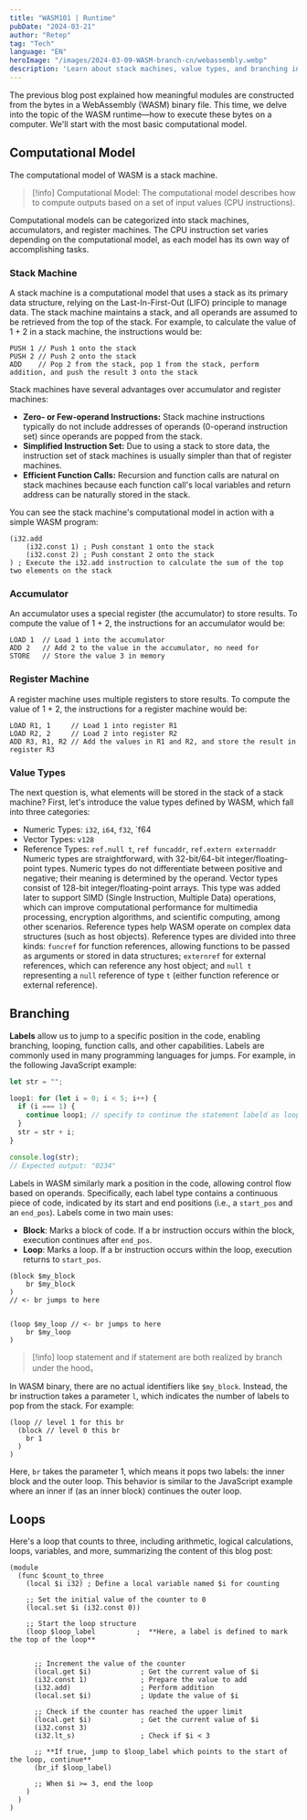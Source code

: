 ```yaml
---
title: "WASM101 | Runtime"
pubDate: "2024-03-21"
author: "Retep"
tag: "Tech"
language: "EN"
heroImage: "/images/2024-03-09-WASM-branch-cn/webassembly.webp"
description: 'Learn about stack machines, value types, and branching in WASM, with code examples illustrating key concepts.'
---
```


The previous blog post explained how meaningful modules are constructed from the bytes in a WebAssembly (WASM) binary file. This time, we delve into the topic of the WASM runtime—how to execute these bytes on a computer. We'll start with the most basic computational model.
## Computational Model

The computational model of WASM is a stack machine.

> [!info]
> Computational Model: The computational model describes how to compute outputs based on a set of input values (CPU instructions).

Computational models can be categorized into stack machines, accumulators, and register machines. The CPU instruction set varies depending on the computational model, as each model has its own way of accomplishing tasks.

### Stack Machine
A stack machine is a computational model that uses a stack as its primary data structure, relying on the Last-In-First-Out (LIFO) principle to manage data. The stack machine maintains a stack, and all operands are assumed to be retrieved from the top of the stack. For example, to calculate the value of 1 + 2 in a stack machine, the instructions would be:

```plaintext
PUSH 1 // Push 1 onto the stack
PUSH 2 // Push 2 onto the stack
ADD    // Pop 2 from the stack, pop 1 from the stack, perform addition, and push the result 3 onto the stack
```

Stack machines have several advantages over accumulator and register machines:


- **Zero- or Few-operand Instructions:** Stack machine instructions typically do not include addresses of operands (0-operand instruction set) since operands are popped from the stack.
- **Simplified Instruction Set:** Due to using a stack to store data, the instruction set of stack machines is usually simpler than that of register machines.
- **Efficient Function Calls:** Recursion and function calls are natural on stack machines because each function call's local variables and return address can be naturally stored in the stack.

You can see the stack machine's computational model in action with a simple WASM program:


```plaintext
(i32.add
	(i32.const 1) ; Push constant 1 onto the stack
	(i32.const 2) ; Push constant 2 onto the stack
) ; Execute the i32.add instruction to calculate the sum of the top two elements on the stack
```


<Swiper>
  <ImageWithCaption image="/images/2024-03-09-WASM-branch-cn/add_1.png" caption="Push constant 1 to the stack" />
  <ImageWithCaption image="/images/2024-03-09-WASM-branch-cn/add_2.png" caption="Push constant 2 to the stack" />
  <ImageWithCaption image="/images/2024-03-09-WASM-branch-cn/add_3.png" caption="Execute i32.add to add the two values" />
</Swiper>



### Accumulator
An accumulator uses a special register (the accumulator) to store results. To compute the value of 1 + 2, the instructions for an accumulator would be:

```plaintext
LOAD 1  // Load 1 into the accumulator
ADD 2   // Add 2 to the value in the accumulator, no need for
STORE   // Store the value 3 in memory
```

### Register Machine

A register machine uses multiple registers to store results. To compute the value of 1 + 2, the instructions for a register machine would be:

```plaintext
LOAD R1, 1     // Load 1 into register R1
LOAD R2, 2     // Load 2 into register R2
ADD R3, R1, R2 // Add the values in R1 and R2, and store the result in register R3
```

### Value Types

The next question is, what elements will be stored in the stack of a stack machine? First, let's introduce the value types defined by WASM, which fall into three categories:

- Numeric Types: `i32`, `i64`, `f32`, `f64
- Vector Types: `v128`
- Reference Types: `ref.null t`, `ref funcaddr`, `ref.extern externaddr`
Numeric types are straightforward, with 32-bit/64-bit integer/floating-point types. Numeric types do not differentiate between positive and negative; their meaning is determined by the operand. Vector types consist of 128-bit integer/floating-point arrays. This type was added later to support SIMD (Single Instruction, Multiple Data) operations, which can improve computational performance for multimedia processing, encryption algorithms, and scientific computing, among other scenarios. Reference types help WASM operate on complex data structures (such as host objects). Reference types are divided into three kinds: `funcref` for function references, allowing functions to be passed as arguments or stored in data structures; `externref` for external references, which can reference any host object; and `null t` representing a `null` reference of type `t` (either function reference or external reference).

## Branching
**Labels** allow us to jump to a specific position in the code, enabling branching, looping, function calls, and other capabilities. Labels are commonly used in many programming languages for jumps. For example, in the following JavaScript example:

```js
let str = "";

loop1: for (let i = 0; i < 5; i++) {
  if (i === 1) {
    continue loop1; // specify to continue the statement labeld as loop1
  }
  str = str + i;
}

console.log(str);
// Expected output: "0234"
```

Labels in WASM similarly mark a position in the code, allowing control flow based on operands. Specifically, each label type contains a continuous piece of code, indicated by its start and end positions (i.e., a `start_pos` and an `end_pos`). Labels come in two main uses:

- **Block**: Marks a block of code. If a br instruction occurs within the block, execution continues after `end_pos`.
- **Loop**: Marks a loop. If a br instruction occurs within the loop, execution returns to `start_pos`.

```plaintext
(block $my_block
	br $my_block
)
// <- br jumps to here


(loop $my_loop // <- br jumps to here
	br $my_loop
)

```

> [!info]
> loop statement and if statement are both realized by branch under the hood。

In WASM binary, there are no actual identifiers like `$my_block`. Instead, the br instruction takes a parameter `l`, which indicates the number of labels to pop from the stack. For example:

```plaintext
(loop // level 1 for this br
  (block // level 0 this br
    br 1
  )
)
```

Here, `br` takes the parameter 1, which means it pops two labels: the inner block and the outer loop. This behavior is similar to the JavaScript example where an inner if (as an inner block) continues the outer loop.


<Swiper>
  <ImageWithCaption image="/images/2024-03-09-WASM-branch-cn/loop_1.png" caption="Declare a block with type loop and push a label into the stack. The label has arity = 0 indicating it has no return value, range = (1,5) indicating the start position is 1 and end position is 5, continuation = 1 which means when branch to this label, jump to position 1 (to realize a loop)."/>
  <ImageWithCaption image="/images/2024-03-09-WASM-branch-cn/loop_2.png" caption="Declare a block with type block and push a label into the stack. The label has arity = 0 indicating it has no return value, range = (2,4) indicating the start position is 2 and end position is 4, continuation = 5 which means when branch to this label, jump to position 5 (to exit the block)."/>  
  <ImageWithCaption image="/images/2024-03-09-WASM-branch-cn/loop_3.png" caption="branch instruction: it has a parameter of 1, which means we need to pop a label and branch to 'continuation' of next label. Because the first label we popped has arity 0, we don't need to do anything. If arity > 0, it means there are n values with this label, so we need to pop those n values as well. " />  
  <ImageWithCaption image="/images/2024-03-09-WASM-branch-cn/loop_4.png" caption="The next label's continuation indicates the position to jump to."/> 
</Swiper>


## Loops

Here's a loop that counts to three, including arithmetic, logical calculations, loops, variables, and more, summarizing the content of this blog post:

```plaintext
(module
  (func $count_to_three
    (local $i i32) ; Define a local variable named $i for counting

    ;; Set the initial value of the counter to 0
    (local.set $i (i32.const 0))

    ;; Start the loop structure
    (loop $loop_label          ;  **Here, a label is defined to mark the top of the loop**


      ;; Increment the value of the counter
      (local.get $i)            ; Get the current value of $i
      (i32.const 1)             ; Prepare the value to add
      (i32.add)                 ; Perform addition
      (local.set $i)            ; Update the value of $i  

      ;; Check if the counter has reached the upper limit
      (local.get $i)            ; Get the current value of $i
      (i32.const 3)
      (i32.lt_s)                ; Check if $i < 3

      ;; **If true, jump to $loop_label which points to the start of the loop, continue**
      (br_if $loop_label)

      ;; When $i >= 3, end the loop
    )
  )
)
```
<swiper-container>
  <image-with-caption src="/images/2024-03-09-WASM-branch-cn/count3_1.png" caption="Declare a block with type loop and push a label into the stack. The label has arity = 0 indicating it has no return value, range = (1,10) indicating the start position is 1 and end position is 10, continuation = 1 which means when branch to this label, jump to position 1 (to realize a loop)." width="100%"></image-with-caption>  
  <image-with-caption src="/images/2024-03-09-WASM-branch-cn/count3_2.png" caption="Read $i from local variables." width="100%"></image-with-caption>  
  <image-with-caption src="/images/2024-03-09-WASM-branch-cn/count3_3.png" caption="Push 1" width="100%"></image-with-caption>  
  <image-with-caption src="/images/2024-03-09-WASM-branch-cn/count3_4.png" caption="Execute $i+1 and push to stack." width="100%"></image-with-caption>
  <image-with-caption src="/images/2024-03-09-WASM-branch-cn/count3_5.png" caption="$i=$i+1" width="100%"></image-with-caption>  
  <image-with-caption src="/images/2024-03-09-WASM-branch-cn/count3_6.png" caption="Read $i from local variables" width="100%"></image-with-caption>
  <image-with-caption src="/images/2024-03-09-WASM-branch-cn/count3_7.png" caption="Push 3" width="100%"></image-with-caption>  
  <image-with-caption src="/images/2024-03-09-WASM-branch-cn/count3_8.png" caption="Pop the two elements from the stack and compare. Note: the first popped is the second operand. So we are comparing 1?<3" width="100%"></image-with-caption>
  <image-with-caption src="/images/2024-03-09-WASM-branch-cn/count3_9.png" caption="Result is true, so we branch" width="100%"></image-with-caption>  
  <image-with-caption src="/images/2024-03-09-WASM-branch-cn/count3_10.png" caption="Branch to the label's continuation and restart the loop" width="100%"></image-with-caption>
  <image-with-caption src="/images/2024-03-09-WASM-branch-cn/wait.jpg" caption="a few moments later" width="100%"></image-with-caption>  
  <image-with-caption src="/images/2024-03-09-WASM-branch-cn/count3_11.png" caption="After three iterations, $i = 3, so the result is false." width="100%"></image-with-caption>
  <image-with-caption src="/images/2024-03-09-WASM-branch-cn/count3_12.png" caption="branch does not execute" width="100%"></image-with-caption>  
  <image-with-caption src="/images/2024-03-09-WASM-branch-cn/count3_13.png" caption="Exit the loop" width="100%"></image-with-caption>                 
</swiper-container>